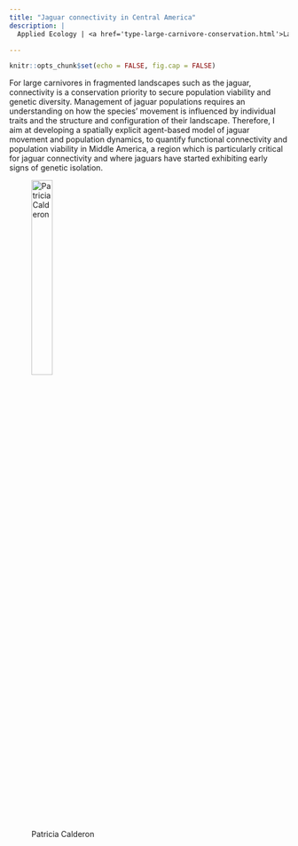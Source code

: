 ```yaml
---
title: "Jaguar connectivity in Central America"
description: |
  Applied Ecology | <a href='type-large-carnivore-conservation.html'>Large Carnivore Conservation</a>, <a href='type-spatial-model.html'>Spatial Model</a>, <a href='type-simulation-model.html'>Simulation Model</a>

---
```


```r
knitr::opts_chunk$set(echo = FALSE, fig.cap = FALSE)
```

For large carnivores in fragmented landscapes such as the jaguar, connectivity is a conservation priority to secure population viability and genetic diversity. Management of jaguar populations requires an understanding on how the species’ movement is influenced by individual traits and the structure and configuration of their landscape. Therefore, I aim at developing a spatially explicit agent-based model of jaguar movement and population dynamics, to quantify functional connectivity and population viability in Middle America, a region which is particularly critical for jaguar connectivity and where jaguars have started exhibiting early signs of genetic isolation.

<figure>
  <img src="img/people-calderon.jpg" alt="Patricia Calderon" style="width:30%"><br>
  <figcaption>Patricia Calderon</figcaption>
</figure>
